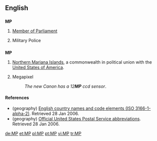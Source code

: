 {{see|mp|Mp|.mp}}
==English==

==={{initialism}}===
{{wikipedia}}
'''MP'''

# [[Member of Parliament]]
# {{military}} Military Police

==={{abbreviation}}===
'''MP'''

# {{geography}} [[Northern Mariana Islands]], a commonwealth in political union with the [[United States of America]].
# Megapixel
#: ''The new Canon has a 12'''MP''' ccd sensor''.

====References====
* (geography) [http://www.iso.ch/iso/en/prods-services/iso3166ma/02iso-3166-code-lists/list-en1.html English country names and code elements (ISO 3166-1-alpha-2)]. Retrieved 28 Jan 2006.
* (geography) [http://www.usps.com/ncsc/lookups/abbreviations.html Official United States Postal Service abbreviations]. Retrieved 28 Jan 2006.

[[de:MP]]
[[et:MP]]
[[pl:MP]]
[[pt:MP]]
[[vi:MP]]
[[tr:MP]]
